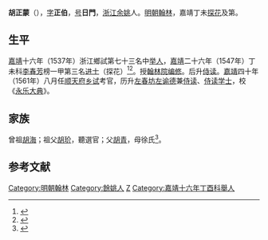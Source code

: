 {{明清人物信息框
| 姓名 = 胡正蒙
| 原名 =
| 圖片名稱= 
| 圖片大小 =
| 圖片說明 = 
| 最高職務 =
| 國家 = 大明 
| 爵位 =
| 籍貫 = 浙江紹興府餘姚縣
| 族裔 = 
| 字號 = 字正伯，號日門
| 諡號 =
| 出生日期 = 正德七年（1512年）
| 出生地點 = 
| 逝世日期 = 嘉靖四十五年（1566年）
| 逝世地點 =
| 墓葬 =
| 配偶 = 
| 親屬 = 
| 出身 =
* 嘉靖二十六年丁未科進士
| 經歷 =
| 著作 =  
}}
'''胡正蒙'''（{{bd|1512年||1566年|catIdx=Hu胡}}），[[表字|字]]'''正伯'''，[[号|号]]'''日門'''，[[浙江|浙江]][[余姚|余姚]]人。[[明朝|明朝]][[翰林|翰林]]，嘉靖丁未[[探花|探花]]及第。

== 生平 ==
[[嘉靖|嘉靖]]十六年（1537年）浙江鄉試第七十三名中[[举人|举人]]，[[嘉靖|嘉靖]]二十六年（1547年）丁未科[[李春芳|李春芳]]榜一甲第三名[[进士|进士]]（探花）<ref>{{Cite book|title=《皇明贡举考》卷五|author=[[张朝瑞|张朝瑞]]|publisher=《续修四库全书》史部第828册|year=|isbn=|location=|pages=}}</ref><ref>{{Cite book|title=贡举志五种 上|author=鲁小俊，江俊伟著|publisher=武汉大学出版社|year=2009|isbn=978-7-307-07043-1|location=武汉|pages=}}</ref>。授[[翰林院编修|翰林院编修]]。后升[[侍读|侍读]]。[[嘉靖|嘉靖]]四十年（1561年）八月任[[顺天府|顺天府]][[乡试|乡试]]考官，历升[[左春坊|左春坊]][[左谕德|左谕德]]兼[[侍读|侍读]]、[[侍读学士|侍读学士]]，校《[[永乐大典|永乐大典]]》。

== 家族 ==
曾祖[[胡海|胡海]]；祖父[[胡玠|胡玠]]，聽選官；父[[胡青|胡青]]，母徐氏<ref>{{Cite book|title=天一阁藏明代科举录选刊 登科录 点校本|author=龚延明主编|publisher=宁波出版社|year=2016|isbn=978-7-5526-2320-8|location=宁波|pages=|quote=《天一閣藏明代科舉錄選刊.登科錄》之《嘉靖二十六年丁未科登科錄》}}</ref>。

==参考文献==
{{reflist}}

{{嘉靖二十六年丁未科殿試金榜}}

{{DEFAULTSORT:Hu胡}}
[[Category:明朝翰林|Category:明朝翰林]]
[[Category:餘姚人|Category:餘姚人]]
[[Category:胡姓|Z]]
[[Category:嘉靖十六年丁酉科舉人|Category:嘉靖十六年丁酉科舉人]]